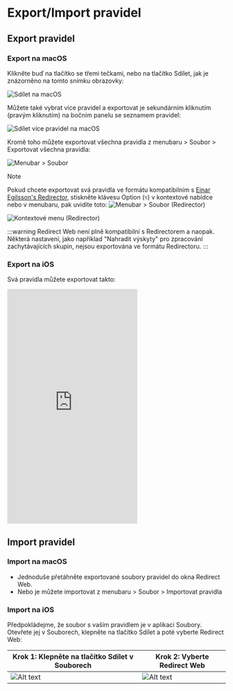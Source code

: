 # Export/Import pravidel

## Export pravidel

### Export na macOS

Klikněte buď na tlačítko se třemi tečkami, nebo na tlačítko Sdílet, jak je znázorněno na tomto snímku obrazovky:

![Sdílet na macOS](/img/share-on-macos.png)

Můžete také vybrat více pravidel a exportovat je sekundárním kliknutím (pravým kliknutím) na bočním panelu se seznamem pravidel:

![Sdílet více pravidel na macOS](/img/multiselect-on-macos.png)

Kromě toho můžete exportovat všechna pravidla z menubaru > Soubor > Exportovat všechna pravidla:

![Menubar > Soubor](/img/menubar-file.png)

> [!NOTE]
> Pokud chcete exportovat svá pravidla ve formátu kompatibilním s [Einar Egilsson's Redirector](https://einaregilsson.com/redirector/), stiskněte klávesu Option (`⌥`) v kontextové nabídce nebo v menubaru, pak uvidíte toto:
> ![Menubar > Soubor (Redirector)](/img/menubar-file-redirector.png)
>
> ![Kontextové menu (Redirector)](/img/context-menu-redirector.png)
>
> :::warning
> Redirect Web není plně kompatibilní s Redirectorem a naopak. Některá nastavení, jako například "Nahradit výskyty" pro zpracování zachytávajících skupin, nejsou exportována ve formátu Redirectoru.
> :::

### Export na iOS

Svá pravidla můžete exportovat takto:

<iframe height="540" src="https://www.youtube.com/embed/uQ6-SLEMlT4" title="iOS Demo Video pro export pravidel (YouTube)" frameborder="0" allow="accelerometer; autoplay; clipboard-write; encrypted-media; gyroscope; picture-in-picture; web-share" allowfullscreen></iframe>

## Import pravidel

### Import na macOS

- Jednoduše přetáhněte exportované soubory pravidel do okna Redirect Web.
- Nebo je můžete importovat z menubaru > Soubor > Importovat pravidla

### Import na iOS

Předpokládejme, že soubor s vaším pravidlem je v aplikaci Soubory. Otevřete jej v Souborech, klepněte na tlačítko Sdílet a poté vyberte Redirect Web:

| Krok 1: Klepněte na tlačítko Sdílet v Souborech | Krok 2: Vyberte Redirect Web          |
| ---------------------------------------------- | ------------------------------------ |
| ![Alt text](/img/files-share-ios.png)          | ![Alt text](/img/share-sheet-ios.png) |